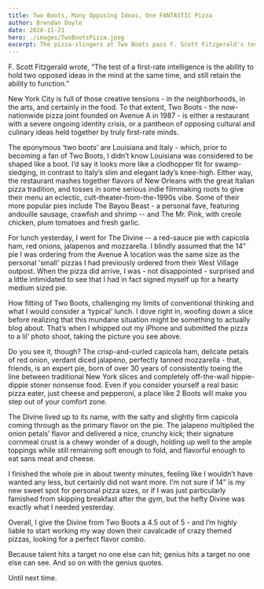 ```yaml
---
title: Two Boots, Many Opposing Ideas, One FANTASTIC Pizza
author: Brendan Doyle
date: 2020-11-21
hero: ./images/TwoBootsPizza.jpeg
excerpt: The pizza-slingers at Two Boots pass F. Scott Fitzgerald's test for first-rate minds.
---
```

F. Scott Fitzgerald wrote, “The test of a first-rate intelligence is the ability to hold two opposed ideas in the mind at the same time, and still retain the ability to function.”

New York City is full of those creative tensions - in the neighborhoods, in the arts, and certainly in the food. To that extent, Two Boots - the now-nationwide pizza joint founded on Avenue A in 1987 - is either a restaurant with a severe ongoing identity crisis, or a pantheon of opposing cultural and culinary ideas held together by truly first-rate minds.

The eponymous ‘two boots’ are Louisiana and Italy - which, prior to becoming a fan of Two Boots, I didn’t know Louisiana was considered to be shaped like a boot. I’d say it looks more like a clodhopper fit for swamp-sledging, in contrast to Italy’s slim and elegant lady’s knee-high. Either way, the restaurant mashes together flavors of New Orleans with the great Italian pizza tradition, and tosses in some serious indie filmmaking roots to give their menu an eclectic, cult-theater-from-the-1990s vibe. Some of their more popular pies include The Bayou Beast - a personal fave, featuring andouille sausage, crawfish and shrimp -- and The Mr. Pink, with creole chicken, plum tomatoes and fresh garlic.

For lunch yesterday, I went for The Divine -- a red-sauce pie with capicola ham, red onions, jalapenos and mozzarella. I blindly assumed that the 14” pie I was ordering from the Avenue A location was the same size as the personal 'small' pizzas I had previously ordered from their West Village outpost. When the pizza did arrive, I was - not disappointed - surprised and a little intimidated to see that I had in fact signed myself up for a hearty medium sized pie.

How fitting of Two Boots, challenging my limits of conventional thinking and what I would consider a ‘typical’ lunch. I dove right in, woofing down a slice before realizing that this mundane situation might be something to actually blog about. That’s when I whipped out my iPhone and submitted the pizza to a lil’ photo shoot, taking the picture you see above.

Do you see it, though? The crisp-and-curled capicola ham, delicate petals of red onion, verdant diced jalapeno, perfectly tanned mozzarella - that, friends, is an expert pie, born of over 30 years of consistently toeing the line between traditional New York slices and completely off-the-wall hippie-dippie stoner nonsense food. Even if you consider yourself a real basic pizza eater, just cheese and pepperoni, a place like 2 Boots will make you step out of your comfort zone.

The Divine lived up to its name, with the salty and slightly firm capicola coming through as the primary flavor on the pie. The jalapeno multiplied the onion petals’ flavor and delivered a nice, crunchy kick; their signature cornmeal crust is a chewy wonder of a dough, holding up well to the ample toppings while still remaining soft enough to fold, and flavorful enough to eat sans meat and cheese.

I finished the whole pie in about twenty minutes, feeling like I wouldn’t have wanted any less, but certainly did not want more. I’m not sure if 14” is my new sweet spot for personal pizza sizes, or if I was just particularly famished from skipping breakfast after the gym, but the hefty Divine was exactly what I needed yesterday.

Overall, I give the Divine from Two Boots a 4.5 out of 5 - and I’m highly liable to start working my way down their cavalcade of crazy themed pizzas, looking for a perfect flavor combo.

Because talent hits a target no one else can hit; genius hits a target no one else can see. And so on with the genius quotes.

Until next time.